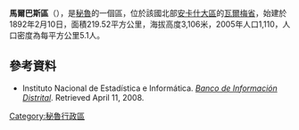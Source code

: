 '''馬爾巴斯區'''（{{lang-es|Distrito de Malvas}}），是[[秘魯|秘魯]]的一個區，位於該國北部[[安卡什大區|安卡什大區]]的[[瓦爾梅省|瓦爾梅省]]，始建於1892年2月10日，面積219.52平方公里，海拔高度3,106米，2005年人口1,110，人口密度為每平方公里5.1人。

==參考資料==
*{{es icon}} Instituto Nacional de Estadística e Informática. ''[https://web.archive.org/web/20080423164200/http://desa.inei.gob.pe/mapas/bid/ Banco de Información Distrital]''. Retrieved April 11, 2008.

{{coord|9|55|01|S|77|40|59|W|type:adm3rd_source:kolossus-itwiki|display=title}}

{{Peru-geo-stub}}
[[Category:秘魯行政區|Category:秘魯行政區]]